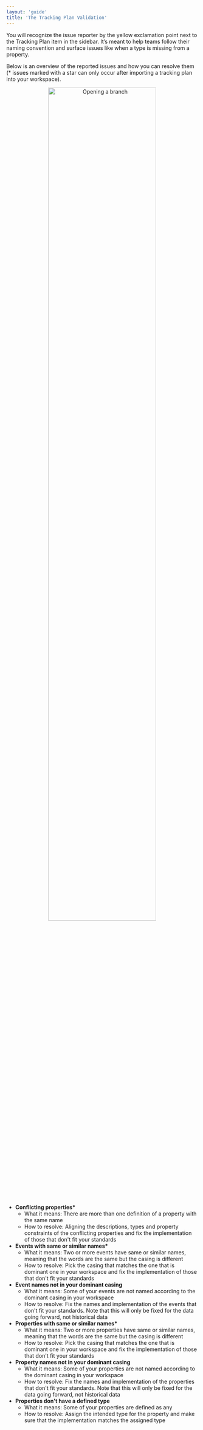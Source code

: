 ```yaml
---
layout: 'guide'
title: 'The Tracking Plan Validation'
---
```



You will recognize the issue reporter by the yellow exclamation point next to the Tracking Plan item in the sidebar. It’s meant to help teams follow their naming convention and surface issues like when a type is missing from a property.

Below is an overview of the reported issues and how you can resolve them (\* issues marked with a star can only occur after importing a tracking plan into your workspace).

<center>
  <img
    src={require('../../../images/workspace/tracking-plan/issue-reporter.png')}
    alt="Opening a branch"
    width="75%"
  />
</center>

- **Conflicting properties\***
  - What it means: There are more than one definition of a property with the same name
  - How to resolve: Aligning the descriptions, types and property constraints of the conflicting properties and fix the implementation of those that don't fit your standards
- **Events with same or similar names\***
  - What it means: Two or more events have same or similar names, meaning that the words are the same but the casing is different
  - How to resolve: Pick the casing that matches the one that is dominant one in your workspace and fix the implementation of those that don't fit your standards
- **Event names not in your dominant casing**
  - What it means: Some of your events are not named according to the dominant casing in your workspace
  - How to resolve: Fix the names and implementation of the events that don't fit your standards. Note that this will only be fixed for the data going forward, not historical data
- **Properties with same or similar names\***
  - What it means: Two or more properties have same or similar names, meaning that the words are the same but the casing is different
  - How to resolve: Pick the casing that matches the one that is dominant one in your workspace and fix the implementation of those that don't fit your standards
- **Property names not in your dominant casing**
  - What it means: Some of your properties are not named according to the dominant casing in your workspace
  - How to resolve: Fix the names and implementation of the properties that don't fit your standards. Note that this will only be fixed for the data going forward, not historical data
- **Properties don't have a defined type**
  - What it means: Some of your properties are defined as any
  - How to resolve: Assign the intended type for the property and make sure that the implementation matches the assigned type
